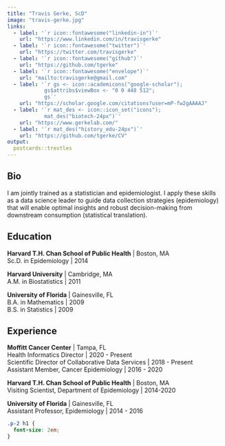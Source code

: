 ```yaml
---
title: "Travis Gerke, ScD"
image: "travis-gerke.jpg"
links:
  - label: '`r icon::fontawesome("linkedin-in")`'
    url: "https://www.linkedin.com/in/travisgerke"
  - label: '`r icon::fontawesome("twitter")`'
    url: "https://twitter.com/travisgerke"
  - label: '`r icon::fontawesome("github")`'
    url: "https://github.com/tgerke"
  - label: '`r icon::fontawesome("envelope")`'
    url: "mailto:travisgerke@gmail.com"
  - label: '`r gs <- icon::academicons("google-scholar"); 
            gs$attribs$viewBox <- "0 0 448 512"; 
            gs`'
    url: "https://scholar.google.com/citations?user=mP-fw2gAAAAJ"
  - label: '`r mat_des <- icon::icon_set("icons");
            mat_des("biotech-24px")`'
    url: "https://www.gerkelab.com/" 
  - label: '`r mat_des("history_edu-24px")`'
    url: "https://github.com/tgerke/CV"
output:
  postcards::trestles
---
```


## Bio

I am jointly trained as a statistician and epidemiologist. I apply these skills as a data science leader to guide data collection strategies (epidemiology) that will enable optimal insights and robust decision-making from downstream consumption (statistical translation).

## Education

**Harvard T.H. Chan School of Public Health** | Boston, MA<br>
Sc.D. in Epidemiology | 2014

**Harvard University** | Cambridge, MA<br>
A.M. in Biostatistics | 2011

**University of Florida** | Gainesville, FL<br>
B.A. in Mathematics | 2009<br>
B.S. in Statistics | 2009

## Experience

**Moffitt Cancer Center** | Tampa, FL<br>
Health Informatics Director | 2020 - Present<br>
Scientific Director of Collaborative Data Services | 2018 - Present<br>
Assistant Member, Cancer Epidemiology | 2016 - 2020

**Harvard T.H. Chan School of Public Health** | Boston, MA<br>
Visiting Scientist, Department of Epidemiology | 2014-2020

**University of Florida** | Gainesville, FL<br>
Assistant Professor, Epidemiology | 2014 - 2016

```css
.p-2 h1 {
  font-size: 2em;
}
```